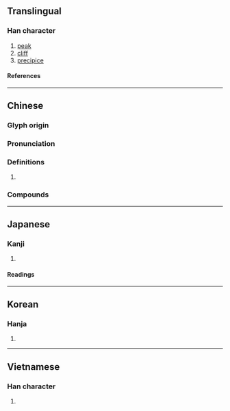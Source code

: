 {{character info}}
==Translingual==

===Han character===
{{Han char|rn=46|rad=山|as=05|sn=8|four=22602|canj=USHR|ids=⿱山召}}

# [[peak]]
# [[cliff]]
# [[precipice]]

====References====
{{Han ref|kx=0309.160|dkj=07981|dj=0609.100|hdz=10769.050|uh=5CA7}}

----

==Chinese==
{{zh-forms}}

===Glyph origin===
{{Han etym}}

===Pronunciation===
{{zh-pron
|m=tiáo
|c=tiu4
|mc=y
|oc=y
|cat=a
}}

===Definitions===
{{zh-hanzi}}

# {{rfdef|zh}}

===Compounds===
{{zh-der|岧岧|岧嶢}}

----

==Japanese==

===Kanji===
{{ja-kanji|grade=|rs=山05}}

# {{rfdef|ja|sort=山05}}

====Readings====
{{ja-readings
|on=てう, でう
}}

----

==Korean==

===Hanja===
{{ko-hanja|초}}

# {{rfdef|ko|sort=山05}}

----

==Vietnamese==

===Han character===
{{vi-readings|rs=山05|reading=đèo}}

# {{rfdef|vi|sort=山05}}